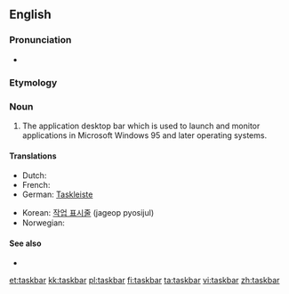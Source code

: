 ==English==

===Pronunciation===
* {{audio|en-uk-taskbar.ogg|Audio (UK)}}

===Etymology===
{{compound|task|bar}}

===Noun===
{{en-noun}}

# {{context|computing}} The application desktop bar which is used to launch and monitor applications in Microsoft Windows 95 and later operating systems.

====Translations====
{{trans-top|taskbar}}
* Dutch: {{t-|nl|taakbalk|m}}
* French: {{t+|fr|barre des tâches|f}}
* German: [[Taskleiste]] {{f}}
{{trans-mid}}
* Korean: [[작업 표시줄]] (jageop pyosijul)
* Norwegian: {{t-|no|oppgavelinje|c}}
{{trans-bottom}}

====See also====
* {{pedialite}}

[[et:taskbar]]
[[kk:taskbar]]
[[pl:taskbar]]
[[fi:taskbar]]
[[ta:taskbar]]
[[vi:taskbar]]
[[zh:taskbar]]